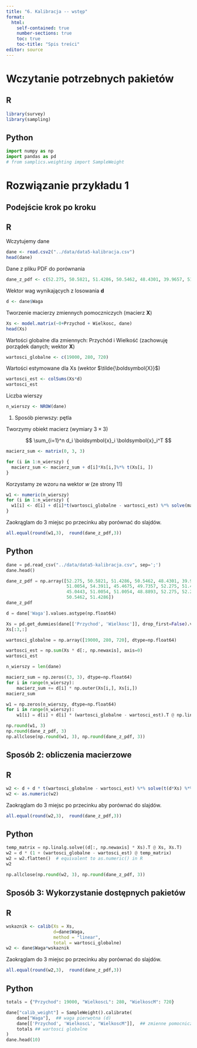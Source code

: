 ```yaml
---
title: "6. Kalibracja -- wstęp"
format: 
  html:
    self-contained: true
    number-sections: true
    toc: true
    toc-title: "Spis treści"
editor: source
---
```


# Wczytanie potrzebnych pakietów

::: panel-tabset
## R

```r
library(survey)
library(sampling)
```


## Python

```python
import numpy as np
import pandas as pd
# from samplics.weighting import SampleWeight
```

:::


# Rozwiązanie przykładu 1

## Podejście krok po kroku

::: panel-tabset
## R


Wczytujemy dane

```r
dane <- read.csv2("../data/data5-kalibracja.csv")
head(dane)
```

Dane z pliku PDF do porównania

```r
dane_z_pdf <- c(52.275, 50.5821, 51.4286, 50.5462, 48.4301, 39.9657, 51.0054, 54.3911, 45.4675, 49.7357, 52.275, 51.4286, 45.0443, 51.0054, 51.0054, 48.8893, 52.275, 52.275, 50.5462, 51.4286)
```

Wektor wag wynikających z losowania $\boldsymbol{d}$

```r
d <- dane$Waga
```

Tworzenie macierzy zmiennych pomoczniczych (macierz $\boldsymbol{X}$)

```r
Xs <- model.matrix(~0+Przychod + Wielkosc, dane)
head(Xs)
```

Wartości globalne dla zmiennych: Przychód i Wielkość (zachowuję porządek
danych; wektor $\boldsymbol{X}$)

```r
wartosci_globalne <- c(19000, 280, 720)
```

Wartości estymowane dla Xs (wektor $\tilde{\boldsymbol{X}}$)

```r
wartosci_est <- colSums(Xs*d)
wartosci_est
```

Liczba wierszy

```r
n_wierszy <- NROW(dane)
```

1.  Sposób pierwszy: pętla

Tworzymy obiekt macierz (wymiary $3 \times 3$)

$$
\sum_{i=1}^n d_i \boldsymbol{x}_i \boldsymbol{x}_i^T
$$

```r
macierz_sum <- matrix(0, 3, 3)

for (i in 1:n_wierszy) {
  macierz_sum <- macierz_sum + d[i]*Xs[i,]%*% t(Xs[i, ])
}
```

Korzystamy ze wzoru na wektor $w$ (ze strony 11)

```r
w1 <- numeric(n_wierszy)
for (i in 1:n_wierszy) {
  w1[i] <- d[i] + d[i]*t(wartosci_globalne - wartosci_est) %*% solve(macierz_sum) %*% Xs[i, ]
}
```

Zaokrąglam do 3 miejsc po przecinku aby porównać do slajdów.

```r
all.equal(round(w1,3),  round(dane_z_pdf,3))
```

## Python

```python
dane = pd.read_csv("../data/data5-kalibracja.csv", sep=';')
dane.head()
```


```python
dane_z_pdf = np.array([52.275, 50.5821, 51.4286, 50.5462, 48.4301, 39.9657, 
                       51.0054, 54.3911, 45.4675, 49.7357, 52.275, 51.4286, 
                       45.0443, 51.0054, 51.0054, 48.8893, 52.275, 52.275, 
                       50.5462, 51.4286])
dane_z_pdf
```

```python
d = dane['Waga'].values.astype(np.float64)
```


```python
Xs = pd.get_dummies(dane[['Przychod', 'Wielkosc']], drop_first=False).values.astype(np.float64)
Xs[:3,:]
```



```python
wartosci_globalne = np.array([19000, 280, 720], dtype=np.float64)
```

```python
wartosci_est = np.sum(Xs * d[:, np.newaxis], axis=0)
wartosci_est
```


```python
n_wierszy = len(dane)
```

```python
macierz_sum = np.zeros((3, 3), dtype=np.float64)
for i in range(n_wierszy):
    macierz_sum += d[i] * np.outer(Xs[i,], Xs[i,])
macierz_sum
```

```python
w1 = np.zeros(n_wierszy, dtype=np.float64)
for i in range(n_wierszy):
    w1[i] = d[i] + d[i] * (wartosci_globalne - wartosci_est).T @ np.linalg.solve(macierz_sum, Xs[i,])
```

```python
np.round(w1, 3)
np.round(dane_z_pdf, 3)
np.allclose(np.round(w1, 3), np.round(dane_z_pdf, 3))
```

:::


## Sposób 2: obliczenia macierzowe

::: panel-tabset
## R


```r
w2 <- d + d * t(wartosci_globalne - wartosci_est) %*% solve(t(d*Xs) %*% Xs) %*% t(Xs)
w2 <- as.numeric(w2)
```

Zaokrąglam do 3 miejsc po przecinku aby porównać do slajdów.

```r
all.equal(round(w2,3),  round(dane_z_pdf,3))
```

## Python

```python
temp_matrix = np.linalg.solve((d[:, np.newaxis] * Xs).T @ Xs, Xs.T)
w2 = d * (1 + (wartosci_globalne - wartosci_est) @ temp_matrix)
w2 = w2.flatten()  # equivalent to as.numeric() in R
w2
```

```python
np.allclose(np.round(w2, 3), np.round(dane_z_pdf, 3))
```

:::

## Sposób 3: Wykorzystanie dostępnych pakietów 

::: panel-tabset
## R

```r
wskaznik <- calib(Xs = Xs, 
                  d=dane$Waga, 
                  method = "linear", 
                  total = wartosci_globalne)
w2 <- dane$Waga*wskaznik
```

Zaokrąglam do 3 miejsc po przecinku aby porównać do slajdów.

```r
all.equal(round(w2,3),  round(dane_z_pdf,3))
```

## Python


```python
totals = {"Przychod": 19000, "WielkoscL": 280, "WielkoscM": 720}

dane["calib_weight"] = SampleWeight().calibrate(
    dane["Waga"],  ## waga pierwotna (d)
    dane[['Przychod', 'WielkoscL', "WielkoscM"]],  ## zmienne pomocnicze 
    totals ## wartosci globalne
)
dane.head(10)
```


:::
